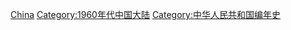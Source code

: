 {{portal|中华人民共和国}}
{{Commonscat|1960 in China}}
{{Year by category
|m=1
|c=9
|d=6
|y=0
|cat=中国大陆
|sortkey=China
|parent=20世纪各年中国
|subcat=1960年各国
}}

{{Catmore}}
[[Category:1960年亞洲|China]]
[[Category:1960年代中国大陆|Category:1960年代中国大陆]]
[[Category:中华人民共和国编年史‎|Category:中华人民共和国编年史‎]]